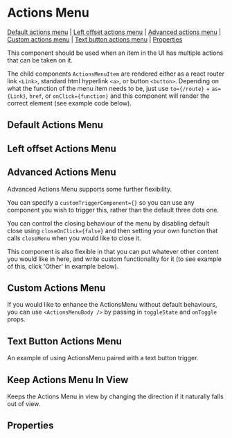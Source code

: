 
<Meta of={stories} />

# Actions Menu

[Default actions menu](#default-actions-menu) | [Left offset actions menu](#left-offset-actions-menu) | [Advanced actions menu](#advanced-actions-menu) | [Custom actions menu](#custom-actions-menu) | [Text button actions menu](#text-button-actions-menu) | [Properties](#properties)

This component should be used when an item in the UI has multiple actions that can be taken on it.

The child components `ActionsMenuItem` are rendered either as a react router link `<Link>`, standard html hyperlink `<a>`, or button `<button>`. Depending on what the function of the menu item needs to be, just use `to={/route}` + `as={Link}`, `href`, or `onClick={function}` and this component will render the correct element (see example code below).

## Default Actions Menu

<Canvas of={stories.defaultActionsMenu} />

## Left offset Actions Menu

<Canvas of={stories.leftOffsetActionsMenu} />

## Advanced Actions Menu

Advanced Actions Menu supports some further flexibility.

You can specify a `customTriggerComponent={}` so you can use any component you wish to trigger this, rather than the default three dots one.

You can control the closing behaviour of the menu by disabling default close using `closeOnClick={false}` and then setting your own function that calls `closeMenu` when you would like to close it.

This component is also flexible in that you can put whatever other content you would like in here, and write custom functionality for it (to see example of this, click 'Other' in example below).

<Canvas of={stories.advancedActionsMenu} />

## Custom Actions Menu

If you would like to enhance the ActionsMenu without default behaviours, you can use `<ActionsMenuBody />` by passing in `toggleState` and `onToggle` props.

<Canvas of={stories.customActionsMenu} />

## Text Button Actions Menu

An example of using ActionsMenu paired with a text button trigger.

<Canvas of={stories.textButtonActionsMenu} />

## Keep Actions Menu In View

Keeps the Actions Menu in view by changing the direction if it naturally falls out of view.

<Canvas of={stories.keepInViewExample} />

## Properties

<Controls />
